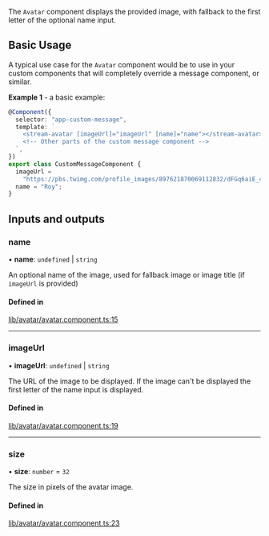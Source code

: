 The `Avatar` component displays the provided image, with fallback to the first letter of the optional name input.

## Basic Usage

A typical use case for the `Avatar` component would be to use in your custom components that will completely override a message component, or similar.

**Example 1** - a basic example:

```typescript
@Component({
  selector: "app-custom-message",
  template: `
    <stream-avatar [imageUrl]="imageUrl" [name]="name"></stream-avatar>
    <!-- Other parts of the custom message component -->
  `,
})
export class CustomMessageComponent {
  imageUrl =
    "https://pbs.twimg.com/profile_images/897621870069112832/dFGq6aiE_400x400.jpg";
  name = "Roy";
}
```

[//]: # "Start of generated content"
## Inputs and outputs 


### name

• **name**: `undefined` \| `string`

An optional name of the image, used for fallback image or image title (if `imageUrl` is provided)

#### Defined in

[lib/avatar/avatar.component.ts:15](https://github.com/GetStream/stream-chat-angular/blob/e7d855b/projects/stream-chat-angular/src/lib/avatar/avatar.component.ts#L15)

___

### imageUrl

• **imageUrl**: `undefined` \| `string`

The URL of the image to be displayed. If the image can't be displayed the first letter of the name input is displayed.

#### Defined in

[lib/avatar/avatar.component.ts:19](https://github.com/GetStream/stream-chat-angular/blob/e7d855b/projects/stream-chat-angular/src/lib/avatar/avatar.component.ts#L19)

___

### size

• **size**: `number` = `32`

The size in pixels of the avatar image.

#### Defined in

[lib/avatar/avatar.component.ts:23](https://github.com/GetStream/stream-chat-angular/blob/e7d855b/projects/stream-chat-angular/src/lib/avatar/avatar.component.ts#L23)

[//]: # "End of generated content"
